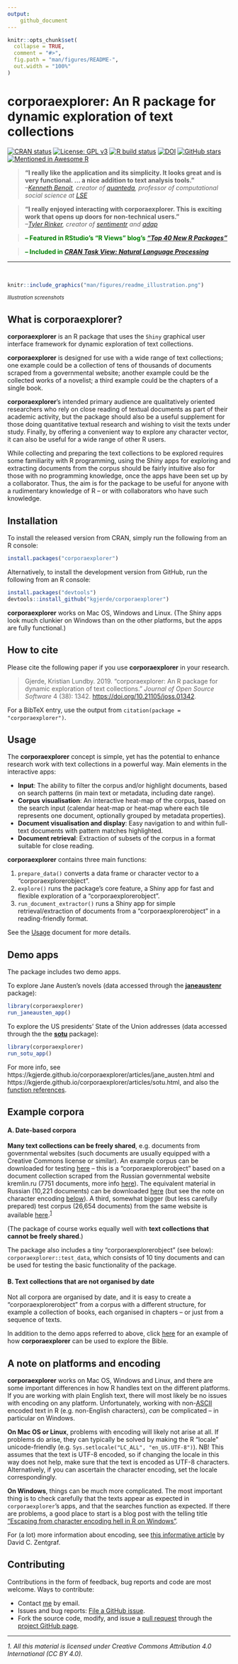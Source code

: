 ```yaml
---
output:
    github_document
---
```


<!-- README.md is generated from README.Rmd. Please edit that file -->

```r
knitr::opts_chunk$set(
  collapse = TRUE,
  comment = "#>",
  fig.path = "man/figures/README-",
  out.width = "100%"
)
```
# corporaexplorer: An R package for dynamic exploration of text collections

<!-- badges: start -->
[![CRAN status](https://www.r-pkg.org/badges/version/corporaexplorer)](https://cran.r-project.org/package=corporaexplorer)
[![License: GPL v3](https://img.shields.io/badge/License-GPLv3-blue.svg)](https://www.gnu.org/licenses/gpl-3.0)
[![R build
status](https://github.com/kgjerde/corporaexplorer/workflows/R-CMD-check/badge.svg)](https://github.com/kgjerde/corporaexplorer/actions)
[![DOI](http://joss.theoj.org/papers/10.21105/joss.01342/status.svg)](https://doi.org/10.21105/joss.01342)
[![GitHub stars](https://img.shields.io/github/stars/kgjerde/corporaexplorer?style=flat)](https://github.com/kgjerde/corporaexplorer)
[![Mentioned in Awesome R](https://awesome.re/mentioned-badge.svg)](https://github.com/qinwf/awesome-R)
<!-- badges: end -->


> **"I really like the application and its simplicity. It looks great and is very functional. ... a nice addition to text analysis tools."**  
> *--[Kenneth Benoit](https://github.com/kbenoit), creator of [quanteda](https://quanteda.io/), professor of computational social science at [LSE](https://www.lse.ac.uk/Methodology/People/Academic-Staff/Kenneth-Benoit/Kenneth-Benoit)*

> **"I really enjoyed interacting with corporaexplorer.**
> **This is exciting work that opens up doors for non-technical users."**   
> *--[Tyler Rinker](https://github.com/trinker), creator of [sentimentr](https://github.com/trinker/sentimentr) and [qdap](https://github.com/trinker/qdap)*

<!-- HTML here, in order to add custom font colour in Github Pages-->
<blockquote>
<p style="color:green"><strong>– Featured in RStudio’s “R Views” blog’s <a href="https://rviews.rstudio.com/2019/10/29/sept-2019-top-40-new-r-packages/"><strong><i>"Top 40 New R Packages”</i></strong></a></strong></p>
</blockquote>

<blockquote>
<p style="color:green"><strong>– Included in <a href="https://CRAN.R-project.org/view=NaturalLanguageProcessing"><i>CRAN Task View: Natural Language Processing</i></a></strong></p>
</blockquote>

<hr>
<br>

```r
knitr::include_graphics("man/figures/readme_illustration.png")
```

*<sup>Illustration screenshots</sup>*


## What is corporaexplorer?

**corporaexplorer** is an R package that uses the `Shiny` graphical user interface framework for dynamic exploration of text collections.

**corporaexplorer** is designed for use with a wide range of text collections; one example could be a collection of tens of thousands of documents scraped from a governmental website; another example could be the collected works of a novelist; a third example could be the chapters of a single book.

**corporaexplorer**'s intended primary audience are qualitatively oriented researchers who
rely on close reading of textual documents as part of their academic activity,
but the package should also be a useful supplement for those doing quantitative textual research and wishing to visit the texts under study.
Finally, by offering a convenient way to explore any character vector, it can also be useful for a wide range of other R users.

While collecting and preparing the text collections to be explored requires some familiarity with R programming, using the Shiny apps for exploring and extracting documents from the corpus should be fairly intuitive also for those with no programming knowledge, once the apps have been set up by a collaborator. Thus, the aim is for the package to be useful for anyone with a rudimentary knowledge of R -- or with collaborators who have such knowledge.


## Installation

To install the released version from CRAN,
simply run the following from an R console:

``` r
install.packages("corporaexplorer")
```

Alternatively,
to install the development version from GitHub,
run the following from an R console:

``` r
install.packages("devtools")
devtools::install_github("kgjerde/corporaexplorer")
```

**corporaexplorer** works on Mac OS, Windows and Linux.
(The Shiny apps look much clunkier on Windows than on the other platforms,
but the apps are fully functional.)


## How to cite

Please cite the following paper if you use **corporaexplorer** in your research.

> Gjerde, Kristian Lundby. 2019. "corporaexplorer: An R package for dynamic exploration of text collections." _Journal of Open Source Software_ 4 (38): 1342. [https://doi.org/10.21105/joss.01342](https://doi.org/10.21105/joss.01342).

For a BibTeX entry, use the output from `citation(package = "corporaexplorer")`.


## Usage

The **corporaexplorer** concept is simple, yet has the potential to enhance research work with text collections in a powerful way. Main elements in the interactive apps:

* **Input**: The ability to filter the corpus and/or highlight documents, based on search patterns (in main text or metadata, including date range).
* **Corpus visualisation**: An interactive heat-map of the corpus, based on the search input (calendar heat-map or heat-map where each tile represents one document, optionally grouped by metadata properties).
* **Document visualisation and display**: Easy navigation to and within full-text documents with pattern matches highlighted.
* **Document retrieval**: Extraction of subsets of the corpus in a format suitable for close reading.

**corporaexplorer** contains three main functions:

1. `prepare_data()` converts a data frame
or character vector to a "corporaexplorerobject".
2. `explore()` runs the package's core feature, a Shiny app for fast and flexible
exploration of a "corporaexplorerobject".
3. `run_document_extractor()` runs a Shiny app for simple retrieval/extraction of
documents from a "corporaexplorerobject" in a reading-friendly format.

See the [Usage](articles/usage.html) document for more details.


## Demo apps

The package includes two demo apps.

To explore Jane Austen's novels
(data accessed through the
[**janeaustenr**](https://github.com/juliasilge/janeaustenr) package):

``` r
library(corporaexplorer)
run_janeausten_app()
```

To explore the US presidents' State of the Union addresses
(data accessed through the the
[**sotu**](https://cran.r-project.org/web/packages/sotu/index.html) package):

``` r
library(corporaexplorer)
run_sotu_app()
```

For more info, see
https://kgjerde.github.io/corporaexplorer/articles/jane_austen.html and
https://kgjerde.github.io/corporaexplorer/articles/sotu.html,
and also the [function references](reference/index.html).



## Example corpora

#### A. Date-based corpora

**Many text collections can be freely shared**, e.g. documents from governmental websites (such documents are usually equipped with a Creative Commons license or similar). An example corpus can be downloaded for testing
[here](https://ndownloader.figshare.com/files/14626970?private_link=820c105c12755d853801)
-- this is a "corporaexplorerobject" based on a document collection scraped from the Russian governmental website kremlin.ru (7751 documents, more info [here](https://figshare.com/s/820c105c12755d853801)).
The equivalent material in Russian (10,221 documents) can be downloaded [here](https://figshare.com/articles/Kremlin_transcripts_1999_February_2019_Russian/7855853) (but see the note on character encoding [below][A note on platforms and encoding]).
A third, somewhat bigger (but less carefully prepared) test corpus (26,654 documents) from the same website is available [here](https://figshare.com/s/fcd93f6f93bb23be3bb1).<sup>[1](#footnote1)</sup>

(The package of course works equally well with **text collections that cannot be freely shared**.)

The package also includes a tiny "corporaexplorerobject" (see below): `corporaexplorer::test_data`, which consists of 10 tiny documents and can be used for testing the basic functionality of the package.


#### B. Text collections that are not organised by date

Not all corpora are organised by date,
and it is easy to create a "corporaexplorerobject"
from a corpus with a different structure,
for example a collection of books, each organised in chapters
-- or just from a sequence of texts.

In addition to the demo apps referred to above,
click [here](articles/bible.html) for an example of how **corporaexplorer** can be used to explore the Bible.


## A note on platforms and encoding

**corporaexplorer** works on Mac OS, Windows and Linux,
and there are some important differences in how R handles text
on the different platforms.
If you are working with plain English text,
there will most likely be no issues with encoding on any platform.
Unfortunately, working with
non-[ASCII](https://en.wikipedia.org/wiki/ASCII) encoded text in R
(e.g. non-English characters), *can* be complicated -- in particular on Windows. 

**On Mac OS or Linux**, problems with encoding will likely not arise at all.
If problems do arise, they can typically be solved by
making the R "locale" unicode-friendly (e.g. `Sys.setlocale("LC_ALL", "en_US.UTF-8")`).
NB! This assumes that the text is UTF-8 encoded,
so if changing the locale in this way does not help,
make sure that the text is encoded as UTF-8 characters.
Alternatively, if you can ascertain the character encoding, set the locale correspondingly.

**On Windows**, things can be much more complicated.
The most important thing is to check carefully that
the texts appear as expected in `corporaexplorer`'s apps,
and that the searches function as expected.
If there are problems, a good place to start is a
blog post with the telling title
["Escaping from character encoding hell in R on Windows"](https://www.r-bloggers.com/2016/06/escaping-from-character-encoding-hell-in-r-on-windows/).

For (a lot) more information about encoding, see
[this informative article](https://kunststube.net/encoding/)
by David C. Zentgraf.


## Contributing

Contributions in the form of feedback, bug reports and code are most welcome. Ways to contribute:

*  Contact [me](mailto:klg@nupi.no) by email.
*  Issues and bug reports: [File a GitHub issue](https://github.com/kgjerde/corporaexplorer/issues).
*  Fork the source code, modify, and issue a [pull request](https://docs.github.com/articles/creating-a-pull-request-from-a-fork/) through the [project GitHub page](https://github.com/kgjerde/corporaexplorer).

<hr>

<a name="footnote1">*1</a>. All this material is licensed under Creative Commons Attribution 4.0 International (CC BY 4.0).*  
